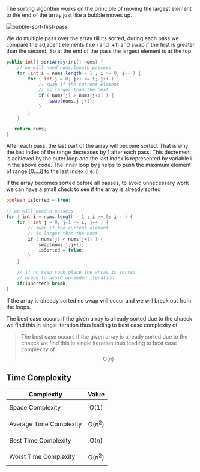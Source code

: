 The sorting algorithm works on the principle of moving the largest element to the end of the array just like a bubble moves up.

<img src="/images/sort/bubble-sort/IMG_0016.JPG" alt="bubble-sort-first-pass" />

We do multiple pass over the array till its sorted, during each pass we compare the adjacent elements ( i.e i and i+1) and swap if the first is greater than the second. So at the end of the pass the largest element is at the top.

```java {7-9}
public int[] sortArray(int[] nums) {
    // we will need nums.length passess
    for (int i = nums.length - 1 ; i >= 0; i-- ) {
        for ( int j = 0; j+1 <= i; j++ ) {
            // swap if the current element
            // is larger than the next
            if ( nums[j] > nums[j+1] ) {
                swap(nums,j,j+1);
            }
        }
    }

   return nums;
}
```

After each pass, the last part of the array will become sorted. That is why the last index of the range decreases by 1 after each pass. This decrement is achieved by the outer loop and the last index is represented by variable i in the above code.
The inner loop by j helps to push the maximum element of range [0….i] to the last index (i.e. i)

If the array becomes sorted before all passes, to avoid unnecessary work we can have a small check to see if the array is already sorted

```java {9-10}
boolean isSorted = true;

// we will need n passess
for ( int i = nums.length - 1 ; i >= 0; i-- ) {
    for ( int j = 0; j+1 <= i; j++ ) {
        // swap if the current element
        // is larger than the next
        if ( nums[j] < nums[j+1] ) {
            swap(nums,j,j+1);
            isSorted = false;
        }
    }

    // if no swap took place the array is sorted
    // break to avoid unneeded iteration
    if(isSorted) break;
}
```

If the array is already sorted no swap will occur and we will break out from the loops.

The best case occurs if the given array is already sorted due to the chaeck we find this in single iteration thus leading to best case complexity of

> The best case occurs if the given array is already sorted due to the chaeck we find this in single iteration thus leading to best case complexity of $$\text{O}(n)$$

## Time Complexity

| Complexity              | Value             |
| ----------------------- | ----------------- |
| Space Complexity        | $$\text{O}(1)$$   |
| Average Time Complexity | $$\text{O}(n^2)$$ |
| Best Time Complexity    | $$\text{O}(n)$$   |
| Worst Time Complexity   | $$\text{O}(n^2)$$ |
